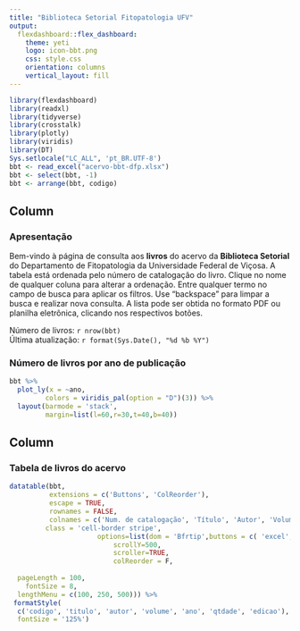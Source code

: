 ```yaml
---
title: "Biblioteca Setorial Fitopatologia UFV"
output: 
  flexdashboard::flex_dashboard:
    theme: yeti
    logo: icon-bbt.png
    css: style.css
    orientation: columns
    vertical_layout: fill
---
```


```r
library(flexdashboard)
library(readxl)
library(tidyverse)
library(crosstalk)
library(plotly)
library(viridis)
library(DT)
Sys.setlocale("LC_ALL", 'pt_BR.UTF-8')
bbt <- read_excel("acervo-bbt-dfp.xlsx")
bbt <- select(bbt, -1)
bbt <- arrange(bbt, codigo)
```




Column {data-width=300}
-----------------------------------------------------------------------

### Apresentação 

Bem-vindo à página de consulta aos **livros** do acervo da **Biblioteca Setorial** do Departamento de Fitopatologia da Universidade Federal de Viçosa. A tabela está ordenada pelo número de catalogação do livro. Clique no nome de qualquer coluna para alterar a ordenação. Entre qualquer termo no campo de busca para aplicar os filtros. Use "backspace" para limpar a busca e realizar nova consulta. A lista pode ser obtida no formato PDF ou planilha eletrônica, clicando nos respectivos botões.
 
Número de livros: `r nrow(bbt)`<br>
Última atualização: `r format(Sys.Date(), "%d %b %Y")`



### Número de livros por ano de publicação

```r
bbt %>% 
  plot_ly(x = ~ano, 
         colors = viridis_pal(option = "D")(3)) %>% 
  layout(barmode = 'stack',
         margin=list(l=60,r=30,t=40,b=40))

```



Column {data-width=750}
-----------------------------------------------------------------------

### Tabela de livros do acervo


```r
datatable(bbt, 
          extensions = c('Buttons', 'ColReorder'),
          escape = TRUE,
          rownames = FALSE, 
          colnames = c('Num. de catalogação', 'Título', 'Autor', 'Volume', 'Ano', 'N. de exemplares', 'Edição'), 
         class = 'cell-border stripe',
                      options=list(dom = 'Bfrtip',buttons = c( 'excel', 'pdf'), deferRender=TRUE, 
                          scrollY=500, 
                          scroller=TRUE,
                          colReorder = F,
                         
  pageLength = 100,
    fontSize = 8,
  lengthMenu = c(100, 250, 500))) %>% 
 formatStyle(
  c('codigo', 'titulo', 'autor', 'volume', 'ano', 'qtdade', 'edicao'),
  fontSize = '125%')
```




